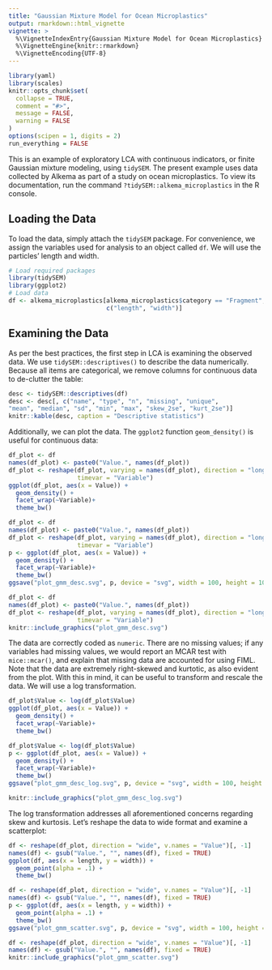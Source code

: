 ```yaml
---
title: "Gaussian Mixture Model for Ocean Microplastics"
output: rmarkdown::html_vignette
vignette: >
  %\VignetteIndexEntry{Gaussian Mixture Model for Ocean Microplastics}
  %\VignetteEngine{knitr::rmarkdown}
  %\VignetteEncoding{UTF-8}
---
```


```r
library(yaml)
library(scales)
knitr::opts_chunk$set(
  collapse = TRUE,
  comment = "#>",
  message = FALSE,
  warning = FALSE
)
options(scipen = 1, digits = 2)
run_everything = FALSE
```

This is an example of exploratory LCA with continuous indicators,
or finite Gaussian mixture modeling, using `tidySEM`.
The present example uses data collected by Alkema as part of a study on ocean microplastics.
To view its documentation,
run the command `?tidySEM::alkema_microplastics` in the R console.

## Loading the Data

To load the data, simply attach the `tidySEM` package.
For convenience, we assign the variables used for analysis to an object called `df`.
We will use the particles' length and width.

```r
# Load required packages
library(tidySEM) 
library(ggplot2)
# Load data
df <- alkema_microplastics[alkema_microplastics$category == "Fragment",
                           c("length", "width")]
```

## Examining the Data

As per the best practices,
the first step in LCA is examining the observed data.
We use `tidySEM::descriptives()` to describe the data numerically.
Because all items are categorical,
we remove columns for continuous data to de-clutter the table:

```r
desc <- tidySEM::descriptives(df)
desc <- desc[, c("name", "type", "n", "missing", "unique", 
"mean", "median", "sd", "min", "max", "skew_2se", "kurt_2se")]
knitr::kable(desc, caption = "Descriptive statistics")
```

Additionally, we can plot the data.
The `ggplot2` function `geom_density()` is useful for continuous data:

```r
df_plot <- df
names(df_plot) <- paste0("Value.", names(df_plot))
df_plot <- reshape(df_plot, varying = names(df_plot), direction = "long",
                   timevar = "Variable")
ggplot(df_plot, aes(x = Value)) +
  geom_density() +
  facet_wrap(~Variable)+
  theme_bw()
```
```r
df_plot <- df
names(df_plot) <- paste0("Value.", names(df_plot))
df_plot <- reshape(df_plot, varying = names(df_plot), direction = "long",
                   timevar = "Variable")
p <- ggplot(df_plot, aes(x = Value)) +
  geom_density() +
  facet_wrap(~Variable)+
  theme_bw()
ggsave("plot_gmm_desc.svg", p, device = "svg", width = 100, height = 100, units = "mm")
```
```r
df_plot <- df
names(df_plot) <- paste0("Value.", names(df_plot))
df_plot <- reshape(df_plot, varying = names(df_plot), direction = "long",
                   timevar = "Variable")
knitr::include_graphics("plot_gmm_desc.svg")
```

The data are correctly coded as `numeric`.
There are no missing values; if any variables had missing values, we would report an MCAR test with `mice::mcar()`,
and explain that missing data are accounted for using FIML.
Note that the data are extremely right-skewed and kurtotic,
as also evident from the plot.
With this in mind, it can be useful to transform and rescale the data.
We will use a log transformation.

```r
df_plot$Value <- log(df_plot$Value)
ggplot(df_plot, aes(x = Value)) +
  geom_density() +
  facet_wrap(~Variable)+
  theme_bw()
```
```r
df_plot$Value <- log(df_plot$Value)
p <- ggplot(df_plot, aes(x = Value)) +
  geom_density() +
  facet_wrap(~Variable)+
  theme_bw()
ggsave("plot_gmm_desc_log.svg", p, device = "svg", width = 100, height = 100, units = "mm")
```
```r
knitr::include_graphics("plot_gmm_desc_log.svg")
```

The log transformation addresses all aforementioned concerns regarding skew and kurtosis.
Let's reshape the data to wide format
and examine a scatterplot:

```r
df <- reshape(df_plot, direction = "wide", v.names = "Value")[, -1]
names(df) <- gsub("Value.", "", names(df), fixed = TRUE)
ggplot(df, aes(x = length, y = width)) +
  geom_point(alpha = .1) +
  theme_bw()
```
```r
df <- reshape(df_plot, direction = "wide", v.names = "Value")[, -1]
names(df) <- gsub("Value.", "", names(df), fixed = TRUE)
p <- ggplot(df, aes(x = length, y = width)) +
  geom_point(alpha = .1) +
  theme_bw()
ggsave("plot_gmm_scatter.svg", p, device = "svg", width = 100, height = 100, units = "mm")
```
```r
df <- reshape(df_plot, direction = "wide", v.names = "Value")[, -1]
names(df) <- gsub("Value.", "", names(df), fixed = TRUE)
knitr::include_graphics("plot_gmm_scatter.svg")
```

<!-- Note that all lines do not have a defined width. -->
<!-- This poses a challenge in model specification. -->
<!-- We will most likely need freely estimated variances to capture the near-zero variance of lines, -->
<!-- or need to fix the variance of one class to a small value. -->

